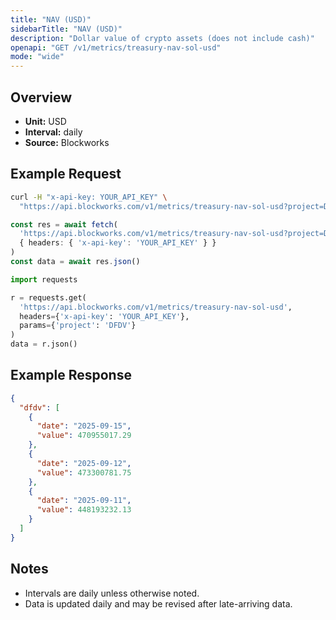 ```yaml
---
title: "NAV (USD)"
sidebarTitle: "NAV (USD)"
description: "Dollar value of crypto assets (does not include cash)"
openapi: "GET /v1/metrics/treasury-nav-sol-usd"
mode: "wide"
---
```


## Overview

- **Unit:** USD
- **Interval:** daily
- **Source:** Blockworks

## Example Request

<CodeGroup>

```bash cURL
curl -H "x-api-key: YOUR_API_KEY" \
  "https://api.blockworks.com/v1/metrics/treasury-nav-sol-usd?project=DFDV"
```

```typescript TypeScript
const res = await fetch(
  'https://api.blockworks.com/v1/metrics/treasury-nav-sol-usd?project=DFDV',
  { headers: { 'x-api-key': 'YOUR_API_KEY' } }
)
const data = await res.json()
```

```python Python
import requests

r = requests.get(
  'https://api.blockworks.com/v1/metrics/treasury-nav-sol-usd',
  headers={'x-api-key': 'YOUR_API_KEY'},
  params={'project': 'DFDV'}
)
data = r.json()
```

</CodeGroup>

## Example Response

```json
{
  "dfdv": [
    {
      "date": "2025-09-15",
      "value": 470955017.29
    },
    {
      "date": "2025-09-12",
      "value": 473300781.75
    },
    {
      "date": "2025-09-11",
      "value": 448193232.13
    }
  ]
}
```

## Notes
- Intervals are daily unless otherwise noted.
- Data is updated daily and may be revised after late-arriving data.
